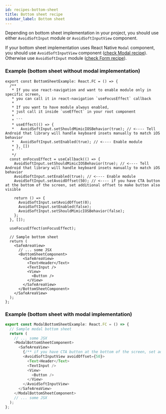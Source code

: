 ```yaml
---
id: recipes-bottom-sheet
title: Bottom sheet recipe
sidebar_label: Bottom sheet
---
```


Depending on bottom sheet implementation in your project, you should use either `AvoidSoftInput` module or `AvoidSoftInputView` component.

If your bottom sheet implementation uses React Native `Modal` component, you should use `AvoidSoftInputView` component ([check Modal recipe](recipes-modal)). Otherwise use `AvoidSoftInput` module ([check Form recipe](recipes-form)).

### Example (bottom sheet without modal implementation)

````tsx
export const BottomSheetExample: React.FC = () => {
  /**
   * If you use react-navigation and want to enable module only in specific screen,
   * you can call it in react-navigation `useFocusEffect` callback
   *
   * If you want to have module always enabled,
   * just call it inside `useEffect` in your root component
   *
   * ```
   * useEffect(() => {
   *   AvoidSoftInput.setShouldMimicIOSBehavior(true); // <---- Tell Android that library will handle keyboard insets manually to match iOS behavior
   *   AvoidSoftInput.setEnabled(true); // <---- Enable module
   * }, [])
   * ```
   */
  const onFocusEffect = useCallback(() => {
    AvoidSoftInput.setShouldMimicIOSBehavior(true); // <---- Tell Android that library will handle keyboard insets manually to match iOS behavior
    AvoidSoftInput.setEnabled(true); // <---- Enable module
    AvoidSoftInput.setAvoidOffset(50); // <---- if you have CTA button at the bottom of the screen, set additional offset to make button also visible

    return () => {
      AvoidSoftInput.setAvoidOffset(0);
      AvoidSoftInput.setEnabled(false);
      AvoidSoftInput.setShouldMimicIOSBehavior(false);
    };
  }, []);

  useFocusEffect(onFocusEffect);

  // Sample bottom sheet
  return (
    <SafeAreaView>
      // ... some JSX
      <BottomSheetComponent>
        <SafeAreaView>
          <Text>Header</Text>
          <TextInput />
          <View>
            <Button />
          </View>
        </SafeAreaView>
      </BottomSheetComponent>
    </SafeAreaView>
  );
};
````

### Example (bottom sheet with modal implementation)

```ts
export const ModalBottomSheetExample: React.FC = () => {
  // Sample modal bottom sheet
  return (
    // ... some JSX
    <ModalBottomSheetComponent>
      <SafeAreaView>
        {/** if you have CTA button at the bottom of the screen, set additional offset to make button also visible */}
        <AvoidSoftInputView avoidOffset={50}>
          <Text>Header</Text>
          <TextInput />
          <View>
            <Button />
          </View>
        </AvoidSoftInputView>
      </SafeAreaView>
    </ModalBottomSheetComponent>
    // ... some JSX
  );
};
```
